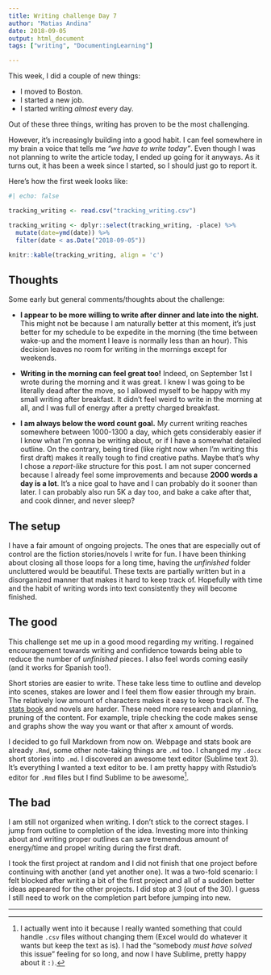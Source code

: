 ```yaml
---
title: Writing challenge Day 7
author: "Matias Andina"
date: 2018-09-05
output: html_document
tags: ["writing", "DocumentingLearning"]

---
```


This week, I did a couple of new things:

* I moved to Boston.
* I started a new job.
* I started writing *almost* every day.

Out of these three things, writing has proven to be the most challenging. 

However, it's increasingly building into a good habit. I can feel somewhere in my brain a voice that tells me *"we have to write today"*. Even though I was not planning to write the article today, I ended up going for it anyways. As it turns out, it has been a week since I started, so I should just go to report it.  

Here's how the first week looks like:

```r
#| echo: false

tracking_writing <- read.csv("tracking_writing.csv")

tracking_writing <- dplyr::select(tracking_writing, -place) %>%
  mutate(date=ymd(date)) %>% 
  filter(date < as.Date("2018-09-05"))

knitr::kable(tracking_writing, align = 'c')

```

## Thoughts

Some early but general comments/thoughts about the challenge:

* **I appear to be more willing to write after dinner and late into the night.** This might not be because I am naturally better at this moment, it's just better for my schedule to be expedite in the morning (the time between wake-up and the moment I leave is normally less than an hour). This decision leaves no room for writing in the mornings except for weekends. 

* **Writing in the morning can feel great too!** Indeed, on September 1st I wrote during the morning and it was great. I knew I was going to be literally dead after the move, so I allowed myself to be happy with my small writing after breakfast. It didn't feel weird to write in the morning at all, and I was full of energy after a pretty charged breakfast.  

* **I am always below the word count goal.** My current writing reaches somewhere between 1000-1300 a day, which gets considerably easier if I know what I'm gonna be writing about, or if I have a somewhat detailed outline. On the contrary, being tired (like right now when I'm writing this first draft) makes it really tough to find creative paths. Maybe that's why I chose a *report-like* structure for this post. I am not super concerned because I already feel some improvements and because **2000 words a day is a lot**. It's a nice goal to have and I can probably do it sooner than later. I can probably also run 5K a day too, and bake a cake after that, and cook dinner, and never sleep? 

## The setup

I have a fair amount of ongoing projects. The ones that are especially out of control are the fiction stories/novels I write for fun. I have been thinking about closing all those loops for a long time, having the *unfinished* folder uncluttered would be beautiful. These texts are partially written but in a disorganized manner that makes it hard to keep track of. Hopefully with time and the habit of writing words into text consistently they will become finished.

## The good

This challenge set me up in a good mood regarding my writing. I regained encouragement towards writing and confidence towards being able to reduce the number of *unfinished* pieces. I also feel words coming easily (and it works for Spanish too!).  

Short stories are easier to write. These take less time to outline and develop into scenes, stakes are lower and I feel them flow easier through my brain. The relatively low amount of characters makes it easy to keep track of. The [stats book](bookdown.org/matiasandina/R-intro) and novels are harder. These need more research and planning, pruning of the content. For example, triple checking the code makes sense and graphs show the way you want or that after x amount of words. 

I decided to go full Markdown from now on. Webpage and stats book are already `.Rmd`, some other note-taking things are `.md` too. I changed my `.docx` short stories into `.md`. I discovered an awesome text editor (Sublime text 3). It's everything I wanted a text editor to be. I am pretty happy with Rstudio's editor for `.Rmd` files but I find Sublime to be awesome[^sublime]. 

## The bad

I am still not organized when writing. I don't stick to the correct stages. I jump from outline to completion of the idea. Investing more into thinking about and writing proper outlines can save tremendous amount of energy/time and propel writing during the first draft.   

I took the first project at random and I did not finish that one project before continuing with another (and yet another one). It was a two-fold scenario: I felt blocked after writing a bit of the first project and all of a sudden better ideas appeared for the other projects. I did stop at 3 (out of the 30). I guess I still need to work on the completion part before jumping into new.

***

[^sublime]: I actually went into it because I really wanted something that could handle `.csv` files without changing them (Excel would do whatever it wants but keep the text as is). I had the "somebody *must have solved* this issue" feeling for so long, and now I have Sublime, pretty happy about it `:)`.
